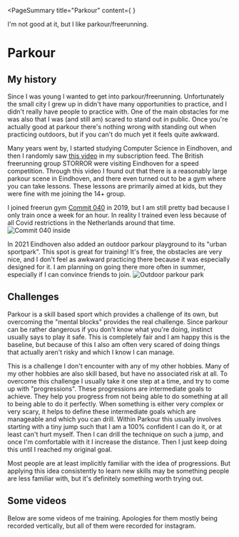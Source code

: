 <PageSummary 
    title="Parkour"
    content={
        <YTPlayer video="Pdf8cmWHe4o"/>
    }
>

I'm not good at it, but I like parkour/freerunning.

</PageSummary>

# Parkour

## My history

Since I was young I wanted to get into parkour/freerunning. Unfortunately the small city I grew up in didn't have many opportunities to practice, and I didn't really have people to practice with. One of the main obstacles for me was also that I was (and still am) scared to stand out in public. Once you're actually good at parkour there's nothing wrong with standing out when practicing outdoors, but if you can't do much yet it feels quite awkward.

Many years went by, I started studying Computer Science in Eindhoven, and then I randomly saw [this video](https://www.youtube.com/watch?v=hGMrM2o-KiA&ab_channel=STORROR) in my subscription feed. The British freerunning group STORROR were visiting Eindhoven for a speed competition. Through this video I found out that there is a reasonably large parkour scene in Eindhoven, and there even turned out to be a gym where you can take lessons. These lessons are primarily aimed at kids, but they were fine with me joining the 14+ group.

I joined freerun gym [Commit 040](https://www.dynamo-eindhoven.nl/stijlen/commit/) in 2019, but I am still pretty bad because I only train once a week for an hour. In reality I trained even less because of all Covid restrictions in the Netherlands around that time.
![Commit 040 inside](~/commit040.png)

In 2021 Eindhoven also added an outdoor parkour playground to its "urban sportpark". This spot is great for training! It's free, the obstacles are very nice, and I don't feel as awkward practicing there because it was especially designed for it. I am planning on going there more often in summer, especially if I can convince friends to join.
![Outdoor parkour park](~/freerunpark.jpg)

## Challenges

Parkour is a skill based sport which provides a challenge of its own, but overcoming the "mental blocks" provides the real challenge. Since parkour can be rather dangerous if you don't know what you're doing, instinct usually says to play it safe. This is completely fair and I am happy this is the baseline, but because of this I also am often very scared of doing things that actually aren't risky and which I know I can manage.

This is a challenge I don't encounter with any of my other hobbies. Many of my other hobbies are also skill based, but have no associated risk at all. To overcome this challenge I usually take it one step at a time, and try to come up with "progressions". These progressions are intermediate goals to achieve. They help you progress from not being able to do something at all to being able to do it perfectly. When something is either very complex or very scary, it helps to define these intermediate goals which are manageable and which you can drill. Within Parkour this usually involves starting with a tiny jump such that I am a 100% confident I can do it, or at least can't hurt myself. Then I can drill the technique on such a jump, and once I'm comfortable with it I increase the distance. Then I just keep doing this until I reached my original goal.

Most people are at least implicitly familiar with the idea of progressions. But applying this idea consistently to learn new skills may be something people are less familiar with, but it's definitely something worth trying out.

## Some videos

Below are some videos of me training. Apologies for them mostly being recorded vertically, but all of them were recorded for instagram.

<YTPlayer
    video="hGMrM2o-AT9N2zw84Bk"
    playlist="PLZLcR3tglTH8CxE49QOy1ALaRB1KfHzRz"
    aspectRatio="auto"
/>
